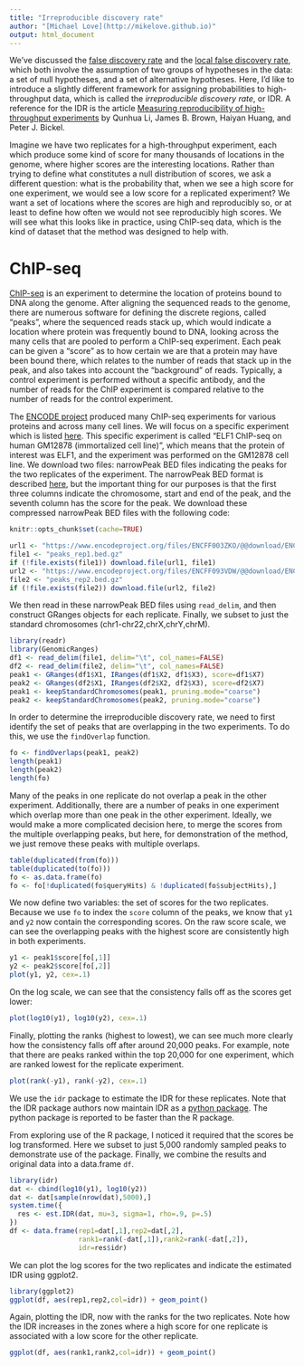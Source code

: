 ```yaml
---
title: "Irreproducible discovery rate"
author: "[Michael Love](http://mikelove.github.io)"
output: html_document
---
```


We've discussed the [false discovery rate](multtest.html) 
and the [local false discovery rate](localfdr.html),
which both involve the assumption of two groups of hypotheses in
the data: a set of null hypotheses, and a set of alternative
hypotheses. Here, I'd like to introduce a slightly different framework
for assigning probabilities to high-throughput data, which is called
the *irreproducible discovery rate*, or IDR. A reference for the IDR
is the article 
[Measuring reproducibility of high-throughput experiments](https://arxiv.org/abs/1110.4705)
by Qunhua Li, James B. Brown, Haiyan Huang, and Peter J. Bickel.

Imagine we have two replicates for a high-throughput experiment, each
which produce some kind of score for many thousands of locations in
the genome, where higher scores are the interesting locations. Rather
than trying to define what constitutes a null distribution of scores,
we ask a different question: what is the probability that, when we see
a high score for one experiment, we would see a low score for a
replicated experiment? We want a set of locations where the scores are
high and reproducibly so, or at least to define how often we would not
see reproducibly high scores. We will see what this looks like in
practice, using ChIP-seq data, which is the kind of dataset that the
method was designed to help with.

# ChIP-seq

[ChIP-seq](https://en.wikipedia.org/wiki/ChIP-sequencing)
is an experiment to determine the location of proteins bound to DNA
along the genome. After aligning the sequenced reads to the genome,
there are numerous software for defining the discrete regions, called
"peaks", where the sequenced reads stack up, which would indicate a
location where protein was frequently bound to DNA, looking across the
many cells that are pooled to perform a ChIP-seq experiment. Each peak
can be given a "score" as to how certain we are that a protein may
have been bound there, which relates to the number of reads that stack
up in the peak, and also takes into account the "background" of
reads. Typically, a control experiment is performed without a specific
antibody, and the number of reads for the ChIP experiment is compared
relative to the number of reads for the control experiment.

The [ENCODE project](https://www.encodeproject.org/)
produced many ChIP-seq experiments for various
proteins and across many cell lines. We will focus on a specific
experiment which is listed 
[here](https://www.encodeproject.org/experiments/ENCSR841NDX/).
This specific experiment is called "ELF1 ChIP-seq on human GM12878
(immortalized cell line)", which means that the protein of interest was
ELF1, and the experiment was performed on the GM12878 cell line. We
download two files: narrowPeak BED files indicating the peaks for the two
replicates of the experiment. The narrowPeak BED format is
described [here](https://genome.ucsc.edu/FAQ/FAQformat.html#format12),
but the important thing for our purposes is that the first three
columns indicate the chromosome, start and end of the peak, and the
seventh column has the score for the peak. We download these
compressed narrowPeak BED files with the following code:

```r
knitr::opts_chunk$set(cache=TRUE)
```

```r
url1 <- "https://www.encodeproject.org/files/ENCFF003ZKO/@@download/ENCFF003ZKO.bed.gz"
file1 <- "peaks_rep1.bed.gz"
if (!file.exists(file1)) download.file(url1, file1)
url2 <- "https://www.encodeproject.org/files/ENCFF093VDW/@@download/ENCFF093VDW.bed.gz"
file2 <- "peaks_rep2.bed.gz"
if (!file.exists(file2)) download.file(url2, file2)
```

We then read in these narrowPeak BED files using `read_delim`, and
then construct GRanges objects for each replicate. Finally, we subset
to just the standard chromosomes (chr1-chr22,chrX,chrY,chrM).

```r
library(readr)
library(GenomicRanges)
df1 <- read_delim(file1, delim="\t", col_names=FALSE)
df2 <- read_delim(file2, delim="\t", col_names=FALSE)
peak1 <- GRanges(df1$X1, IRanges(df1$X2, df1$X3), score=df1$X7)
peak2 <- GRanges(df2$X1, IRanges(df2$X2, df2$X3), score=df2$X7)
peak1 <- keepStandardChromosomes(peak1, pruning.mode="coarse")
peak2 <- keepStandardChromosomes(peak2, pruning.mode="coarse")
```

In order to determine the irreproducible discovery rate, we need to
first identify the set of peaks that are overlapping in the two
experiments. To do this, we use the `findOverlap` function. 

```r
fo <- findOverlaps(peak1, peak2)
length(peak1)
length(peak2)
length(fo)
```

Many of the peaks in one replicate do not overlap a peak in the other
experiment. Additionally, there are a number of peaks in one
experiment which overlap more than one peak in the other
experiment. Ideally, we would make a more complicated decision here,
to merge the scores from the multiple overlapping peaks, but here, for
demonstration of the method, we just remove these peaks with multiple
overlaps.

```r
table(duplicated(from(fo)))
table(duplicated(to(fo)))
fo <- as.data.frame(fo)
fo <- fo[!duplicated(fo$queryHits) & !duplicated(fo$subjectHits),]
```

We now define two variables: the set of scores for the two
replicates. Because we use `fo` to index the `score` column of the
peaks, we know that `y1` and `y2` now contain the corresponding
scores. On the raw score scale, we can see the overlapping peaks with
the highest score are consistently high in both experiments.

```r
y1 <- peak1$score[fo[,1]]
y2 <- peak2$score[fo[,2]]
plot(y1, y2, cex=.1)
```

On the log scale, we can see that the consistency falls off as the
scores get lower:

```r
plot(log10(y1), log10(y2), cex=.1)
```

Finally, plotting the ranks (highest to lowest), we can see much more
clearly how the consistency falls off after around 20,000 peaks. For
example, note that there are peaks ranked within the top 20,000 for
one experiment, which are ranked lowest for the replicate experiment.

```r
plot(rank(-y1), rank(-y2), cex=.1)
```

We use the `idr` package to estimate the IDR for these replicates. 
Note that the IDR package authors now maintain IDR as
a [python package](https://github.com/nboley/idr). The python package
is reported to be faster than the R package. 

From exploring use of the R package, I noticed it required that the
scores be log transformed. Here we subset to just
5,000 randomly sampled peaks to demonstrate use of the package.
Finally, we combine the results and original data into a data.frame
`df`. 

```r
library(idr)
dat <- cbind(log10(y1), log10(y2))
dat <- dat[sample(nrow(dat),5000),]
system.time({ 
  res <- est.IDR(dat, mu=3, sigma=1, rho=.9, p=.5)
})
df <- data.frame(rep1=dat[,1],rep2=dat[,2],
                 rank1=rank(-dat[,1]),rank2=rank(-dat[,2]),
                 idr=res$idr)
```

We can plot the log scores for the two replicates and indicate the
estimated IDR using ggplot2.

```r
library(ggplot2)
ggplot(df, aes(rep1,rep2,col=idr)) + geom_point()
```

Again, plotting the IDR, now with the ranks for the two
replicates. Note how the IDR increases in the zones where a high score
for one replicate is associated with a low score for the other replicate.

```r
ggplot(df, aes(rank1,rank2,col=idr)) + geom_point()
```
